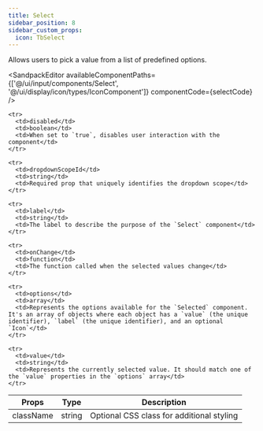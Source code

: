 ```yaml
---
title: Select
sidebar_position: 8
sidebar_custom_props:
  icon: TbSelect
---
```



Allows users to pick a value from a list of predefined options. 

<Tabs>
<TabItem value="usage" label="Usage" default>

<SandpackEditor
  availableComponentPaths={['@/ui/input/components/Select', '@/ui/display/icon/types/IconComponent']}
  componentCode={selectCode} 
/>

</TabItem>

<TabItem value="props" label="Props">

<table>
  <thead>
    <tr>
      <th>Props</th>
      <th>Type</th>
      <th>Description</th>
    </tr>
  </thead>

  <tbody>

   <tr>
      <td>className</td>
      <td>string</td>
      <td>Optional CSS class for additional styling</td>
    </tr>

    <tr>
      <td>disabled</td>
      <td>boolean</td>
      <td>When set to `true`, disables user interaction with the component</td>
    </tr>

    <tr>
      <td>dropdownScopeId</td>
      <td>string</td>
      <td>Required prop that uniquely identifies the dropdown scope</td>
    </tr>

    <tr>
      <td>label</td>
      <td>string</td>
      <td>The label to describe the purpose of the `Select` component</td>
    </tr>

    <tr>
      <td>onChange</td>
      <td>function</td>
      <td>The function called when the selected values change</td>
    </tr>

    <tr>
      <td>options</td>
      <td>array</td>
      <td>Represents the options available for the `Selected` component. It's an array of objects where each object has a `value` (the unique identifier), `label` (the unique identifier), and an optional `Icon`</td>
    </tr>

    <tr>
      <td>value</td>
      <td>string</td>
      <td>Represents the currently selected value. It should match one of the `value` properties in the `options` array</td>
    </tr>

  </tbody>
</table>

</TabItem>

</Tabs>